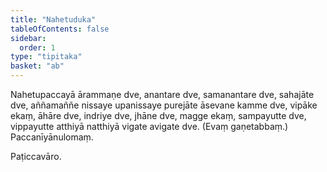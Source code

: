 ```yaml
---
title: "Nahetuduka"
tableOfContents: false
sidebar:
  order: 1
type: "tipitaka"
basket: "ab"
---
```



<DynamicBreadcrumb />

<Division number="17">

<Paragraph number="1468">
Nahetupaccayā ārammaṇe dve, anantare dve, samanantare dve, sahajāte dve, aññamaññe nissaye upanissaye purejāte āsevane kamme dve, vipāke ekaṃ, āhāre dve, indriye dve, jhāne dve, magge ekaṃ, sampayutte dve, vippayutte atthiyā natthiyā vigate avigate dve. (Evaṃ gaṇetabbaṃ.)

</Paragraph>
</Division>

<Paragraph number="1469" type="center">
Paccanīyānulomaṃ.

  
Paṭiccavāro.
</Paragraph>